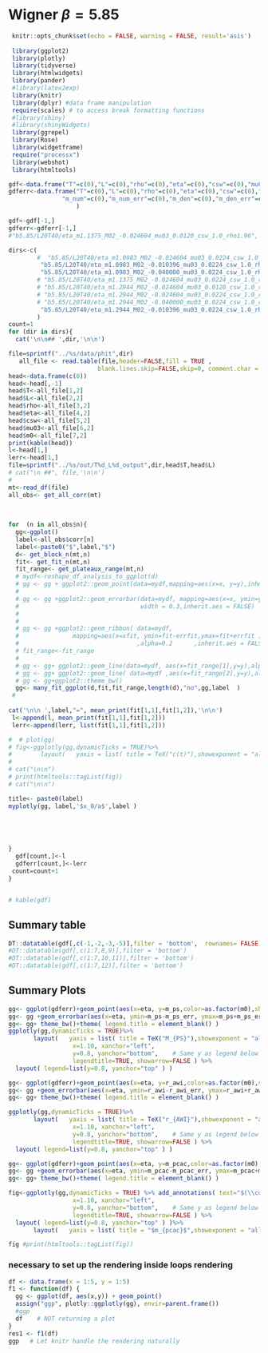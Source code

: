 
# Wigner $\beta=5.85$ {#Wb585}

```r
 knitr::opts_chunk$set(echo = FALSE, warning = FALSE, result='asis')
 
 library(ggplot2)
 library(plotly)
 library(tidyverse)
 library(htmlwidgets)
 library(pander)
 #library(latex2exp)
 library(knitr)
 library(dplyr) #data frame manipulation
 require(scales) # to access break formatting functions
 #library(shiny)
 #library(shinyWidgets)
 library(ggrepel)
 library(Rose)
 library(widgetframe)
 require("processx")
 library(webshot)
 library(htmltools)
```




```r
gdf<-data.frame("T"=c(0),"L"=c(0),"rho"=c(0),"eta"=c(0),"csw"=c(0),"mu03"=c(0),"m0"=c(0),"m_ps"=c(0),"m_Ds3"=c(0),"m_S0"=c(0),"r_awi"=c(0),"m_pcac"=c(0))
gdferr<-data.frame("T"=c(0),"L"=c(0),"rho"=c(0),"eta"=c(0),"csw"=c(0),"mu03"=c(0),"m0"=c(0),"m_ps"=c(0),"m_ps_err"=c(0),"m_Ds3"=c(0),"m_Ds3_err"=c(0),"m_S0"=c(0),"m_S0_err"=c(0),"r_awi"=c(0),"r_awi_err"=c(0),"m_pcac"=c(0),"m_pcac_err"=c(0),
               "m_num"=c(0),"m_num_err"=c(0),"m_den"=c(0),"m_den_err"=c(0)
                   )

gdf<-gdf[-1,]
gdferr<-gdferr[-1,]
#"b5.85/L20T40/eta_m1.1375_M02_-0.024604_mu03_0.0120_csw_1.0_rho1.96",

dirs<-c(
        #  "b5.85/L20T40/eta_m1.0983_M02_-0.024604_mu03_0.0224_csw_1.0_rho1.96",
         "b5.85/L20T40/eta_m1.0983_M02_-0.010396_mu03_0.0224_csw_1.0_rho1.96",
         "b5.85/L20T40/eta_m1.0983_M02_-0.040000_mu03_0.0224_csw_1.0_rho1.96",
        # "b5.85/L20T40/eta_m1.1375_M02_-0.024604_mu03_0.0224_csw_1.0_rho1.96",
        # "b5.85/L20T40/eta_m1.2944_M02_-0.024604_mu03_0.0120_csw_1.0_rho1.96",
        # "b5.85/L20T40/eta_m1.2944_M02_-0.024604_mu03_0.0224_csw_1.0_rho1.96",
        # "b5.85/L20T40/eta_m1.2944_M02_-0.040000_mu03_0.0224_csw_1.0_rho1.96",
         "b5.85/L20T40/eta_m1.2944_M02_-0.010396_mu03_0.0224_csw_1.0_rho1.96"
        )
count=1
for (dir in dirs){
  cat('\n\n## ',dir,'\n\n')

file=sprintf("../%s/data/phit",dir)
   all_file <- read.table(file,header=FALSE,fill = TRUE ,
                         blank.lines.skip=FALSE,skip=0, comment.char = "")
head<-data.frame(c(0))
head<-head[,-1]
head$T<-all_file[1,2]
head$L<-all_file[2,2]
head$rho<-all_file[3,2]
head$eta<-all_file[4,2]
head$csw<-all_file[5,2]
head$mu03<-all_file[6,2]
head$m0<-all_file[7,2]
print(kable(head))
l<-head[1,]
lerr<-head[1,]
file=sprintf("../%s/out/T%d_L%d_output",dir,head$T,head$L)
# cat("\n ##", file,'\n\n')
# 
mt<-read_df(file)
all_obs<- get_all_corr(mt)
 
 
 
for  (n in all_obs$n){
  gg<-ggplot()
  label<-all_obs$corr[n]
  label<-paste0("$",label,"$")
  d<- get_block_n(mt,n)
  fit<- get_fit_n(mt,n)
  fit_range<- get_plateaux_range(mt,n)
  # mydf<-reshape_df_analysis_to_ggplot(d)
  # gg <- gg + ggplot2::geom_point(data=mydf,mapping=aes(x=x, y=y),inherit.aes = FALSE)
  # 
  # gg <- gg +ggplot2::geom_errorbar(data=mydf, mapping=aes(x=x, ymin=y-err, ymax=y+err),
  #                                  width = 0.3,inherit.aes = FALSE)
  # 
  # 
  # gg <- gg +ggplot2::geom_ribbon( data=mydf,
  #               mapping=aes(x=xfit, ymin=fit-errfit,ymax=fit+errfit ),color=NA
  #                                 ,alpha=0.2      ,inherit.aes = FALSE, show.legend = FALSE)
  # fit_range<-fit_range
  # 
  # gg <- gg+ ggplot2::geom_line(data=mydf, aes(x=fit_range[1],y=y),alpha=0.3, linetype="dashed",)
  # gg <- gg+ ggplot2::geom_line( data=mydf ,aes(x=fit_range[2],y=y),alpha=0.3, linetype="dashed")
  # gg <- gg+ggplot2::theme_bw()
  gg<- many_fit_ggplot(d,fit,fit_range,length(d),"no",gg,label  )
 # 
  
cat('\n\n ',label,"=", mean_print(fit[1,1],fit[1,2]),'\n\n')
 l<-append(l, mean_print(fit[1,1],fit[1,2]))
 lerr<-append(lerr, list(fit[1,1],fit[1,2]))

#  # plot(gg)
# fig<-ggplotly(gg,dynamicTicks = TRUE)%>%
#        layout(   yaxis = list( title = TeX("c(t)"),showexponent = "all", exponentformat = "e")  ,xaxis = list(title = TeX("t") ) )
# 
# cat("\n\n")
# print(htmltools::tagList(fig))
# cat("\n\n")

title<- paste0(label)
myplotly(gg, label,'$x_0/a$',label )



  

}
  gdf[count,]<-l
  gdferr[count,]<-lerr
 count=count+1
}


# kable(gdf)

```

## Summary table

```r
DT::datatable(gdf[,c(-1,-2,-3,-5)],filter = 'bottom',  rownames= FALSE)
#DT::datatable(gdf[,c(1:7,8,9)],filter = 'bottom')
#DT::datatable(gdf[,c(1:7,10,11)],filter = 'bottom')
#DT::datatable(gdf[,c(1:7,12)],filter = 'bottom')
```

## Summary Plots

```r
gg<- ggplot(gdferr)+geom_point(aes(x=eta, y=m_ps,color=as.factor(m0),shape=as.factor(mu03) ),size=3 )
gg<- gg +geom_errorbar(aes(x=eta, ymin=m_ps-m_ps_err, ymax=m_ps+m_ps_err, color=as.factor(m0),shape=as.factor(mu03)  ),width=0.01)
gg<- gg+ theme_bw()+theme( legend.title = element_blank() )
ggplotly(gg,dynamicTicks = TRUE)%>%
       layout(   yaxis = list( title = TeX("M_{PS}"),showexponent = "all", exponentformat = "e")  ,xaxis = list(title = TeX("\\eta") ) ) %>% add_annotations( text="$(\\color{red}{m_{\\color{blue}0}},\\mu_3)$", xref="paper", yref="paper",
                  x=1.10, xanchor="left",
                  y=0.8, yanchor="bottom",    # Same y as legend below
                  legendtitle=TRUE, showarrow=FALSE ) %>%
  layout( legend=list(y=0.8, yanchor="top" ) )
```

```r
gg<- ggplot(gdferr)+geom_point(aes(x=eta, y=r_awi,color=as.factor(m0),shape=as.factor(mu03) ),size=3 )
gg<- gg +geom_errorbar(aes(x=eta, ymin=r_awi-r_awi_err, ymax=r_awi+r_awi_err, color=as.factor(m0),shape=as.factor(mu03)  ),width=0.01)
gg<- gg+ theme_bw()+theme( legend.title = element_blank() )

ggplotly(gg,dynamicTicks = TRUE)%>%
       layout(   yaxis = list( title = TeX("r_{AWI}"),showexponent = "all", exponentformat = "e")  ,xaxis = list(title = TeX("\\eta") ) ) %>% add_annotations( text="$(\\color{red}{m_{\\color{blue}0}},\\mu_3)$", xref="paper", yref="paper",
                  x=1.10, xanchor="left",
                  y=0.8, yanchor="bottom",    # Same y as legend below
                  legendtitle=TRUE, showarrow=FALSE ) %>%
  layout( legend=list(y=0.8, yanchor="top" ) )
```

```r
gg<- ggplot(gdferr)+geom_point(aes(x=eta, y=m_pcac,color=as.factor(m0),shape=as.factor(mu03) ),size=3 )
gg<- gg +geom_errorbar(aes(x=eta, ymin=m_pcac-m_pcac_err, ymax=m_pcac+m_pcac_err, color=as.factor(m0),shape=as.factor(mu03)  ),width=0.01)
gg<- gg+ theme_bw()+theme( legend.title = element_blank() )

fig<-ggplotly(gg,dynamicTicks = TRUE) %>% add_annotations( text="$(\\color{red}{m}_{\\color{blue}0},\\mu_3)$", xref="paper", yref="paper",
                  x=1.10, xanchor="left",
                  y=0.8, yanchor="bottom",    # Same y as legend below
                  legendtitle=TRUE, showarrow=FALSE ) %>%
  layout( legend=list(y=0.8, yanchor="top" ) )%>%
       layout(   yaxis = list( title = "$m_{pcac}$",showexponent = "all", exponentformat = "e")  ,xaxis = list(title = TeX("\\eta") ) ) 

fig #print(htmltools::tagList(fig))

```

### necessary to set up the rendering inside loops rendering

```r
df <- data.frame(x = 1:5, y = 1:5)    
f1 <- function(df) {
  gg <- ggplot(df, aes(x,y)) + geom_point()
  assign("ggp", plotly::ggplotly(gg), envir=parent.frame())
  #ggp
  df    # NOT returning a plot
}
res1 <- f1(df)
ggp   # Let knitr handle the rendering naturally
```
